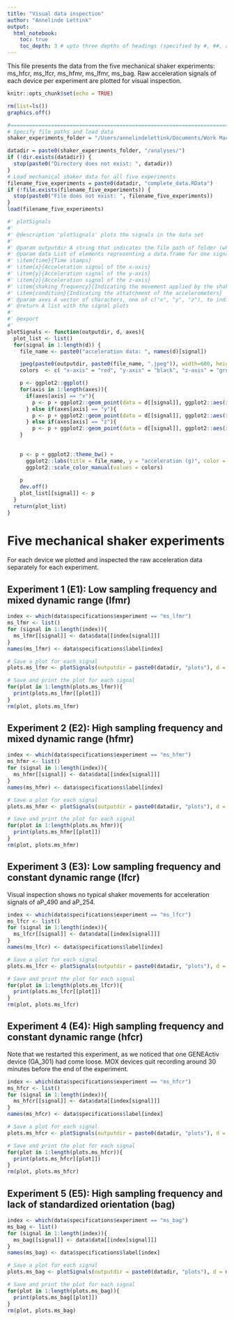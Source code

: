 ```yaml
---
title: "Visual data inspection"
author: "Annelinde Lettink"
output: 
  html_notebook:
    toc: true
    toc_depth: 3 # upto three depths of headings (specified by #, ##, and ###)
---
```


This file presents the data from the five mechanical shaker experiments: ms_hfcr, ms_lfcr, ms_hfmr, ms_lfmr, ms_bag. Raw acceleration signals of each device per experiment are plotted for visual inspection.

```r
knitr::opts_chunk$set(echo = TRUE)

rm(list=ls())
graphics.off()

#==============================================================================
# Specify file paths and load data
shaker_experiments_folder = "/Users/annelindelettink/Documents/Work MacBook Pro Annelinde/Mechanical Shaker Machine"

datadir = paste0(shaker_experiments_folder, "/analyses/")
if (!dir.exists(datadir)) {
  stop(paste0("Directory does not exist: ", datadir))
}
# Load mechanical shaker data for all five experiments
filename_five_experiments = paste0(datadir, "complete_data.RData") 
if (!file.exists(filename_five_experiments)) {
  stop(paste0("File does not exist: ", filename_five_experiments))
}
load(filename_five_experiments)
```

```r
#' plotSignals
#'
#' @description 'plotSignals' plots the signals in the data set
#'
#' @param outputdir A string that indicates the file path of folder (where the signal plot will be stored); not stored yet
#' @param data List of elements representing a data.frame for one signal, consisting of: 
#' \item{time}{Time stamps}
#' \item{x}{Acceleration signal of the x-axis}
#' \item{y}{Acceleration signal of the y-axis}
#' \item{z}{Acceleration signal of the z-axis}
#' \item{shaking_frequency}{Indicating the movement applied by the shaker machine in rpm}
#' \item{condition}{Indicating the attatchment of the accelerometers}
#' @param axes A vector of characters, one of c("x", "y", "z"), to indicate which axes are required for signal plotting
#' @return A list with the signal plots
#' 
#' @export
#' 
plotSignals <- function(outputdir, d, axes){
  plot_list <- list()
  for(signal in 1:length(d)) {
    file_name <- paste0("acceleration data: ", names(d)[signal])

    jpeg(paste0(outputdir, paste0(file_name, ".jpeg")), width=600, height=500, res=120) 
    colors  <- c( "x-axis" = "red", "y-axis" = "black", "z-axis" = "green")

    p <- ggplot2::ggplot()
    for(axis in 1:length(axes)){
      if(axes[axis] == "x"){
        p <- p + ggplot2::geom_point(data = d[[signal]], ggplot2::aes(x = time, y = x, color = "x-axis") , alpha = 0.2, size = 0.25)
      } else if(axes[axis] == "y"){
        p <- p + ggplot2::geom_point(data = d[[signal]], ggplot2::aes(x = time, y = y, color = "y-axis"), alpha = 0.2, size = 0.25) 
      } else if(axes[axis] == "z"){
        p <- p + ggplot2::geom_point(data = d[[signal]], ggplot2::aes(x = time, y = z, color = "z-axis"), alpha = 0.2, size = 0.25) }
    }
    
    
    p <- p + ggplot2::theme_bw() +
      ggplot2::labs(title = file_name, y = "acceleration (g)", color = "Axis") +
      ggplot2::scale_color_manual(values = colors)
    
    p
    dev.off()
    plot_list[[signal]] <- p
  }
  return(plot_list)
}
```

# Five mechanical shaker experiments
For each device we plotted and inspected the raw acceleration data separately for each experiment.

## Experiment 1 (E1): Low sampling frequency and mixed dynamic range (lfmr)
```r
index <- which(data$specifications$experiment == "ms_lfmr")
ms_lfmr <- list()
for (signal in 1:length(index)){
  ms_lfmr[[signal]] <- data$data[[index[signal]]]
}
names(ms_lfmr) <- data$specifications$label[index]

# Save a plot for each signal
plots.ms_lfmr <- plotSignals(outputdir = paste0(datadir, "plots"), d = ms_lfmr, axes = c("x", "y", "z"))
```

```r
# Save and print the plot for each signal
for(plot in 1:length(plots.ms_lfmr)){
  print(plots.ms_lfmr[[plot]])
}
rm(plot, plots.ms_lfmr)
```

## Experiment 2 (E2): High sampling frequency and mixed dynamic range (hfmr)
```r
index <- which(data$specifications$experiment == "ms_hfmr")
ms_hfmr <- list()
for (signal in 1:length(index)){
  ms_hfmr[[signal]] <- data$data[[index[signal]]]
}
names(ms_hfmr) <- data$specifications$label[index]

# Save a plot for each signal
plots.ms_hfmr <- plotSignals(outputdir = paste0(datadir, "plots"), d = ms_hfmr, axes = c("x", "y", "z"))
```

```r
# Save and print the plot for each signal
for(plot in 1:length(plots.ms_hfmr)){
  print(plots.ms_hfmr[[plot]])
}
rm(plot, plots.ms_hfmr)
```

## Experiment 3 (E3): Low sampling frequency and constant dynamic range (lfcr)
Visual inspection shows no typical shaker movements for acceleration signals of aP_490 and aP_254.

```r
index <- which(data$specifications$experiment == "ms_lfcr")
ms_lfcr <- list()
for (signal in 1:length(index)){
  ms_lfcr[[signal]] <- data$data[[index[signal]]]
}
names(ms_lfcr) <- data$specifications$label[index]

# Save a plot for each signal
plots.ms_lfcr <- plotSignals(outputdir = paste0(datadir, "plots"), d = ms_lfcr, axes = c("x", "y", "z"))
```

```r
# Save and print the plot for each signal
for(plot in 1:length(plots.ms_lfcr)){
  print(plots.ms_lfcr[[plot]])
}
rm(plot, plots.ms_lfcr)
```

## Experiment 4 (E4): High sampling frequency and constant dynamic range (hfcr)
Note that we restarted this experiment, as we noticed that one GENEActiv device (GA_301) had come loose. MOX devices quit recording around 30 minutes before the end of the experiment.

```r
index <- which(data$specifications$experiment == "ms_hfcr")
ms_hfcr <- list()
for (signal in 1:length(index)){
  ms_hfcr[[signal]] <- data$data[[index[signal]]]
}
names(ms_hfcr) <- data$specifications$label[index]

# Save a plot for each signal
plots.ms_hfcr <- plotSignals(outputdir = paste0(datadir, "plots"), d = ms_hfcr, axes = c("x", "y", "z"))
```

```r
# Save and print the plot for each signal
for(plot in 1:length(plots.ms_hfcr)){
  print(plots.ms_hfcr[[plot]])
}
rm(plot, plots.ms_hfcr)
```

## Experiment 5 (E5): High sampling frequency and lack of standardized orientation (bag)

```r
index <- which(data$specifications$experiment == "ms_bag")
ms_bag <- list()
for (signal in 1:length(index)){
  ms_bag[[signal]] <- data$data[[index[signal]]]
}
names(ms_bag) <- data$specifications$label[index]

# Save a plot for each signal
plots.ms_bag <- plotSignals(outputdir = paste0(datadir, "plots"), d = ms_bag, axes = c("x", "y", "z"))
```

```r
# Save and print the plot for each signal
for(plot in 1:length(plots.ms_bag)){
  print(plots.ms_bag[[plot]])
}
rm(plot, plots.ms_bag)
```
